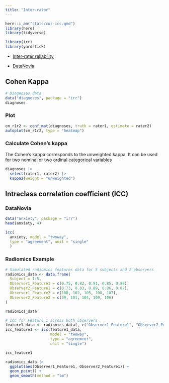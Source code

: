 ```yaml
---
title: "Inter-rator"
---
```


```r
here::i_am("stats/cor-icc.qmd")
library(here)
library(tidyverse)
```

```r
library(irr)
library(yardstick)
```

- [Inter-rater reliability](https://www.andywills.info/rminr/irr.html)

- [DataNovia](https://www.datanovia.com/en/lessons/inter-rater-reliability-analyses-quick-r-codes/)

## Cohen Kappa

```r
# Diagnoses data
data("diagnoses", package = "irr")
diagnoses
```

### Plot

```r
cm_r1r2 <- conf_mat(diagnoses, truth = rater1, estimate = rater2)
autoplot(cm_r1r2, type = "heatmap")
```

### Calculate Cohen’s kappa
 
The Cohen’s kappa corresponds to the unweighted kappa. It can be used for two nominal or two ordinal categorical variables


```r
diagnoses |> 
  select(rater1, rater2) |> 
  kappa2(weight = "unweighted")
```


## Intraclass correlation coefficient (ICC)

### DataNovia

```r
data("anxiety", package = "irr")
head(anxiety, 4)
```


```r
icc(
  anxiety, model = "twoway", 
  type = "agreement", unit = "single"
  )
```


### Radiomics Example

```r
# Simulated radiomics features data for 5 subjects and 2 observers
radiomics_data <- data.frame(
  Subject = 1:5,
  Observer1_Feature1 = c(0.75, 0.82, 0.91, 0.85, 0.88),
  Observer2_Feature1 = c(0.73, 0.83, 0.89, 0.86, 0.87),
  Observer1_Feature2 = c(100, 102, 105, 108, 107),
  Observer2_Feature2 = c(99, 101, 104, 109, 106)
)

radiomics_data
```


```r
# ICC for Feature 1 across both observers
feature1_data <- radiomics_data[, c("Observer1_Feature1", "Observer2_Feature1")]
icc_feature1 <- icc(feature1_data, 
                    model = "twoway", 
                    type = "agreement", 
                    unit = "single")

icc_feature1
```

```r
radiomics_data |> 
  ggplot(aes(Observer1_Feature1, Observer2_Feature1)) +
  geom_point() + 
  geom_smooth(method = "lm")
```



